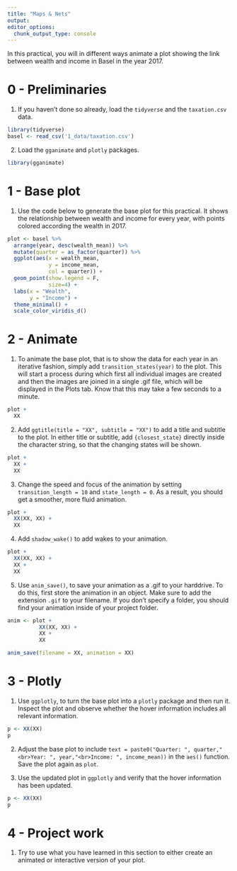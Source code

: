 ```yaml
---
title: "Maps & Nets"
output:
editor_options:
  chunk_output_type: console
---
```


In this practical, you will in different ways animate a plot showing the link between wealth and income in Basel in the year 2017.   

# 0 - Preliminaries

1. If you haven't done so already, load the `tidyverse` and the `taxation.csv` data. 

```r
library(tidyverse)
basel <- read_csv('1_data/taxation.csv')
```

2. Load the `gganimate` and `plotly` packages. 

```r
library(gganimate)
```

# 1 - Base plot

1. Use the code below to generate the base plot for this practical. It shows the relationship between wealth and income for every year, with points colored according the wealth in 2017.  

```r
plot <- basel %>% 
  arrange(year, desc(wealth_mean)) %>% 
  mutate(quarter = as_factor(quarter)) %>% 
  ggplot(aes(x = wealth_mean, 
             y = income_mean, 
             col = quarter)) +
  geom_point(show.legend = F, 
             size=4) + 
  labs(x = "Wealth", 
       y = "Income") +
  theme_minimal() +
  scale_color_viridis_d() 
```

# 2 - Animate

1. To animate the base plot, that is to show the data for each year in an iterative fashion, simply add `transition_states(year)` to the plot. This will start a process during which first all individual images are created and then the images are joined in a single .gif file, which will be displayed in the Plots tab. Know that this may take a few seconds to a minute.

```r
plot + 
  XX
```

2. Add `ggtitle(title = "XX", subtitle = "XX")` to add a title and subtitle to the plot. In either title or subtitle, add `{closest_state}` directly inside the character string, so that the changing states will be shown. 

```r
plot + 
  XX +
  XX
```

3. Change the speed and focus of the animation by setting `transition_length = 10` and `state_length = 0`. As a result, you should get a smoother, more fluid animation. 

```r
plot + 
  XX(XX, XX) +
  XX
```

4. Add `shadow_wake()` to add wakes to your animation. 

```r
plot + 
  XX(XX, XX) +
  XX +
  XX
```

5. Use `anim_save()`, to save your animation as a .gif to your harddrive. To do this, first store the animation in an object. Make sure to add the extension `.gif` to your filename. If you don't specify a folder, you should find your animation inside of your project folder.   

```r
anim <- plot + 
          XX(XX, XX) +
          XX +
          XX

anim_save(filename = XX, animation = XX)
```

# 3 - Plotly

1. Use `ggplotly`, to turn the base plot into a `plotly` package and then run it. Inspect the plot and observe whether the hover information includes all relevant information.  

```r
p <- XX(XX)
p
```

2. Adjust the base plot to include `text = paste0("Quarter: ", quarter,"<br>Year: ", year,"<br>Income: ", income_mean))` in the `aes()` function. Save the plot again as `plot`. 

3. Use the updated plot in `ggplotly` and verify that the hover information has been updated. 

```r
p <- XX(XX)
p
```

# 4 - Project work

1. Try to use what you have learned in this section to either create an animated or interactive version of your plot. 